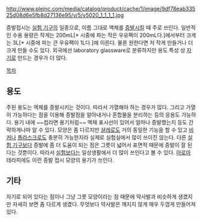 http://www.pleinc.com/media/catalog/product/cache/1/image/9df78eab33525d08d6e5fb8d27136e95/v/5/v5020_1_1_1_1.jpg

증발접시는 [[실험 기구]]의 일종으로, 이름 그대로 액체를 [[증발]]시킬 때 주로 쓰인다. 일반적인 수용 용량은 작게는 200mL[* 시중에 파는 작은 우유팩이 200mL다.]에서부터 크게는 3L[* 시중에 파는 큰 우유팩이 1L다.]에 이른다. 물론 원한다면 저 작게 만들거나 더 크게 만들 수도 있다. 외국에선 laboratory glassware로 분류하지만 용도 특성 상 [[자기]]로 만드는 경우가 더 많다.

[[목차]]

== 용도 ==

주된 용도는 액체를 증발시키는 것이다. 따라서 가열해야 하는 경우가 많다. 그리고 가열이 가능하다는 점을 이용해 증발점을 알아내거나 혼합물을 분리하는 등의 응용도 가능하다. 용기 내에 ~~컵라면 용기처럼~~ 액체 표시선이 있어서 얼마나 증발했는지 등도 간략하게나마 알 수 있다. 모양은 좀 다르지만 [[샬레]]로도 거의 동일한 기능을 할 수 있고 [[비커]]나 [[플라스크]]로도 충분히 가능한지라 실제로 실험실에서 많이 쓰이진 않는다. 다른 [[실험 기구]]보다 증발에 좀 더 도움이 되는 점은 그릇이 넓어서 표면적 때문에 증발이 잘 된다는 것뿐이다. 따라서 [[실험]]보다는 일상생활에서 더 많이 쓰인다고 볼 수 있다. [[아로마]] 테라피에도 이런 증발 접시 모양의 용기가 쓰인다.

== 기타 ==

자기로 되어 있다는 점이나 그냥 그릇 모양이라는 점 때문에 약사발과 비슷하게 생겼지만 자세히 보면 좀 다르게 생겼다. 무엇보다 약사발은 깨지지 않게 매우 두껍게 만들어져 있다.
